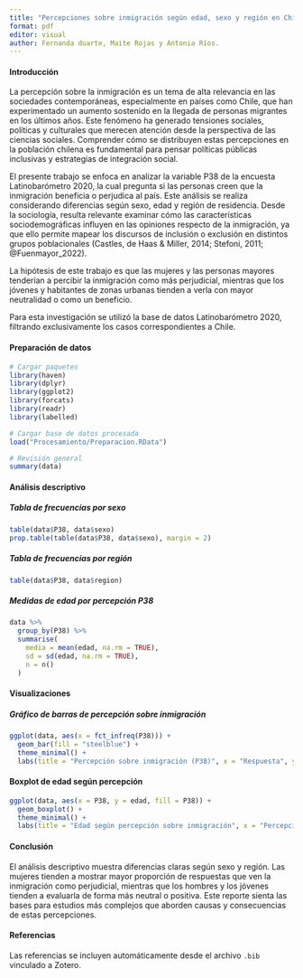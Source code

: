 ---
title: "Percepciones sobre inmigración según edad, sexo y región en Chile (2020)"
format: pdf
editor: visual
author: Fernanda duarte, Maite Rojas y Antonia Ríos.
---

#### Introducción

La percepción sobre la inmigración es un tema de alta relevancia en las sociedades contemporáneas, especialmente en países como Chile, que han experimentado un aumento sostenido en la llegada de personas migrantes en los últimos años. Este fenómeno ha generado tensiones sociales, políticas y culturales que merecen atención desde la perspectiva de las ciencias sociales. Comprender cómo se distribuyen estas percepciones en la población chilena es fundamental para pensar políticas públicas inclusivas y estrategias de integración social.

El presente trabajo se enfoca en analizar la variable P38 de la encuesta Latinobarómetro 2020, la cual pregunta si las personas creen que la inmigración beneficia o perjudica al país. Este análisis se realiza considerando diferencias según sexo, edad y región de residencia. Desde la sociología, resulta relevante examinar cómo las características sociodemográficas influyen en las opiniones respecto de la inmigración, ya que ello permite mapear los discursos de inclusión o exclusión en distintos grupos poblacionales (Castles, de Haas & Miller, 2014; Stefoni, 2011; @Fuenmayor_2022).

La hipótesis de este trabajo es que las mujeres y las personas mayores tenderían a percibir la inmigración como más perjudicial, mientras que los jóvenes y habitantes de zonas urbanas tienden a verla con mayor neutralidad o como un beneficio.

Para esta investigación se utilizó la base de datos Latinobarómetro 2020, filtrando exclusivamente los casos correspondientes a Chile.

#### Preparación de datos

```{r}
# Cargar paquetes
library(haven)
library(dplyr)
library(ggplot2)
library(forcats)
library(readr)
library(labelled)

# Cargar base de datos procesada
load("Procesamiento/Preparacion.RData")

# Revisión general
summary(data)
```

#### Análisis descriptivo

##### Tabla de frecuencias por sexo

```{r}
table(data$P38, data$sexo)
prop.table(table(data$P38, data$sexo), margin = 2)
```

##### Tabla de frecuencias por región

```{r}
table(data$P38, data$region)
```

##### Medidas de edad por percepción P38

```{r}
data %>%
  group_by(P38) %>%
  summarise(
    media = mean(edad, na.rm = TRUE),
    sd = sd(edad, na.rm = TRUE),
    n = n()
  )
```

#### Visualizaciones

##### Gráfico de barras de percepción sobre inmigración

```{r}
ggplot(data, aes(x = fct_infreq(P38))) +
  geom_bar(fill = "steelblue") +
  theme_minimal() +
  labs(title = "Percepción sobre inmigración (P38)", x = "Respuesta", y = "Frecuencia")
```

#### Boxplot de edad según percepción

```{r}
ggplot(data, aes(x = P38, y = edad, fill = P38)) +
  geom_boxplot() +
  theme_minimal() +
  labs(title = "Edad según percepción sobre inmigración", x = "Percepción", y = "Edad")
```

#### Conclusión

El análisis descriptivo muestra diferencias claras según sexo y región. Las mujeres tienden a mostrar mayor proporción de respuestas que ven la inmigración como perjudicial, mientras que los hombres y los jóvenes tienden a evaluarla de forma más neutral o positiva. Este reporte sienta las bases para estudios más complejos que aborden causas y consecuencias de estas percepciones.

#### Referencias

Las referencias se incluyen automáticamente desde el archivo `.bib` vinculado a Zotero.
